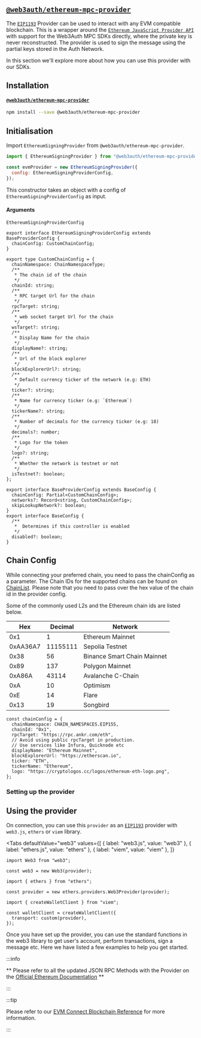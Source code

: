 
## [`@web3auth/ethereum-mpc-provider`](https://npmjs.com/package/@web3auth/ethereum-mpc-provider)

The [`EIP1193`](https://eips.ethereum.org/EIPS/eip-1193) Provider can be used to interact with any
EVM compatible blockchain. This is a wrapper around the
[`Ethereum JavaScript Provider API`](https://eips.ethereum.org/EIPS/eip-1193) with support for the
Web3Auth MPC SDKs directly, where the private key is never reconstructed. The provider is used to
sign the message using the partial keys stored in the Auth Network.

In this section we'll explore more about how you can use this provider with our SDKs.

## Installation

#### [`@web3auth/ethereum-mpc-provider`](https://npmjs.com/package/@web3auth/ethereum-mpc-provider)

```bash npm2yarn
npm install --save @web3auth/ethereum-mpc-provider
```

## Initialisation

Import `EthereumSigningProvider` from `@web3auth/ethereum-mpc-provider`.

```javascript
import { EthereumSigningProvider } from "@web3auth/ethereum-mpc-provider";

const evmProvider = new EthereumSigningProvider({
  config: EthereumSigningProviderConfig,
});
```

This constructor takes an object with a config of `EthereumSigningProviderConfig` as input.

#### Arguments

`EthereumSigningProviderConfig`

```tsx
export interface EthereumSigningProviderConfig extends BaseProviderConfig {
  chainConfig: CustomChainConfig;
}

export type CustomChainConfig = {
  chainNamespace: ChainNamespaceType;
  /**
   * The chain id of the chain
   */
  chainId: string;
  /**
   * RPC target Url for the chain
   */
  rpcTarget: string;
  /**
   * web socket target Url for the chain
   */
  wsTarget?: string;
  /**
   * Display Name for the chain
   */
  displayName?: string;
  /**
   * Url of the block explorer
   */
  blockExplorerUrl?: string;
  /**
   * Default currency ticker of the network (e.g: ETH)
   */
  ticker?: string;
  /**
   * Name for currency ticker (e.g: `Ethereum`)
   */
  tickerName?: string;
  /**
   * Number of decimals for the currency ticker (e.g: 18)
   */
  decimals?: number;
  /**
   * Logo for the token
   */
  logo?: string;
  /**
   * Whether the network is testnet or not
   */
  isTestnet?: boolean;
};

export interface BaseProviderConfig extends BaseConfig {
  chainConfig: Partial<CustomChainConfig>;
  networks?: Record<string, CustomChainConfig>;
  skipLookupNetwork?: boolean;
}
export interface BaseConfig {
  /**
   *  Determines if this controller is enabled
   */
  disabled?: boolean;
}
```

## Chain Config

While connecting your preferred chain, you need to pass the chainConfig as a parameter. The Chain
IDs for the supported chains can be found on [ChainList](https://chainlist.org/). Please note that
you need to pass over the hex value of the chain id in the provider config.

Some of the commonly used L2s and the Ethereum chain ids are listed below.

| Hex      | Decimal  | Network                     |
| -------- | -------- | --------------------------- |
| 0x1      | 1        | Ethereum Mainnet            |
| 0xAA36A7 | 11155111 | Sepolia Testnet             |
| 0x38     | 56       | Binance Smart Chain Mainnet |
| 0x89     | 137      | Polygon Mainnet             |
| 0xA86A   | 43114    | Avalanche C-Chain           |
| 0xA      | 10       | Optimism                    |
| 0xE      | 14       | Flare                       |
| 0x13     | 19       | Songbird                    |

```tsx
const chainConfig = {
  chainNamespace: CHAIN_NAMESPACES.EIP155,
  chainId: "0x1",
  rpcTarget: "https://rpc.ankr.com/eth",
  // Avoid using public rpcTarget in production.
  // Use services like Infura, Quicknode etc
  displayName: "Ethereum Mainnet",
  blockExplorerUrl: "https://etherscan.io",
  ticker: "ETH",
  tickerName: "Ethereum",
  logo: "https://cryptologos.cc/logos/ethereum-eth-logo.png",
};
```

### Setting up the provider

<InitializeWeb3Auth />

## Using the provider

On connection, you can use this `provider` as an
[`EIP1193`](https://eips.ethereum.org/EIPS/eip-1193) provider with `web3.js`, `ethers` or `viem`
library.

<Tabs
  defaultValue="web3"
  values={[
    { label: "web3.js", value: "web3" },
    { label: "ethers.js", value: "ethers" },
    { label: "viem", value: "viem" },
  ]}
>

<TabItem value="web3">

```tsx
import Web3 from "web3";

const web3 = new Web3(provider);
```

</TabItem>

<TabItem value="ethers">

```tsx
import { ethers } from "ethers";

const provider = new ethers.providers.Web3Provider(provider);
```

</TabItem>

<TabItem value="viem">

```tsx
import { createWalletClient } from "viem";

const walletClient = createWalletClient({
  transport: custom(provider),
});
```

</TabItem>
</Tabs>

Once you have set up the provider, you can use the standard functions in the web3 library to get
user's account, perform transactions, sign a message etc. Here we have listed a few examples to help
you get started.

:::info

** Please refer to all the updated JSON RPC Methods with the Provider on the
[Official Ethereum Documentation](https://ethereum.org/en/developers/docs/apis/json-rpc/#json-rpc-methods)
**

:::

:::tip

Please refer to our [EVM Connect Blockchain Reference](/connect-blockchain/evm) for more
information.

:::
